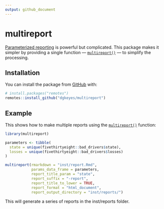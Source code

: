 ```yaml
---
output: github_document
---
```



# multireport

<!-- badges: start -->
<!-- badges: end -->

[Parameterized reporting](https://medium.com/@urban_institute/iterated-fact-sheets-with-r-markdown-d685eb4eafce) is powerful but complicated. This package makes it simpler by providing a single function — [`multireport()`](reference/multireport.html) — to simplify the processing.

## Installation

You can install the package from [GitHub](https://github.com/) with:

``` r
# install.packages("remotes")
remotes::install_github("dgkeyes/multireport")
```
## Example

This shows how to make multiple reports using the [`multireport()`](reference/multireport.html) function:

```r
library(multireport)

parameters <- tibble(
  state = unique(fivethirtyeight::bad_drivers$state),
  losses = unique(fivethirtyeight::bad_drivers$losses)
)

multireport(rmarkdown = "inst/report.Rmd",
            params_data_frame = parameters,
            report_title_param = "state",
            report_suffix = "-report",
            report_title_to_lower = TRUE,
            report_format = "html_document",
            report_output_directory = "inst/reports/")
```

This will generate a series of reports in the inst/reports folder. 
